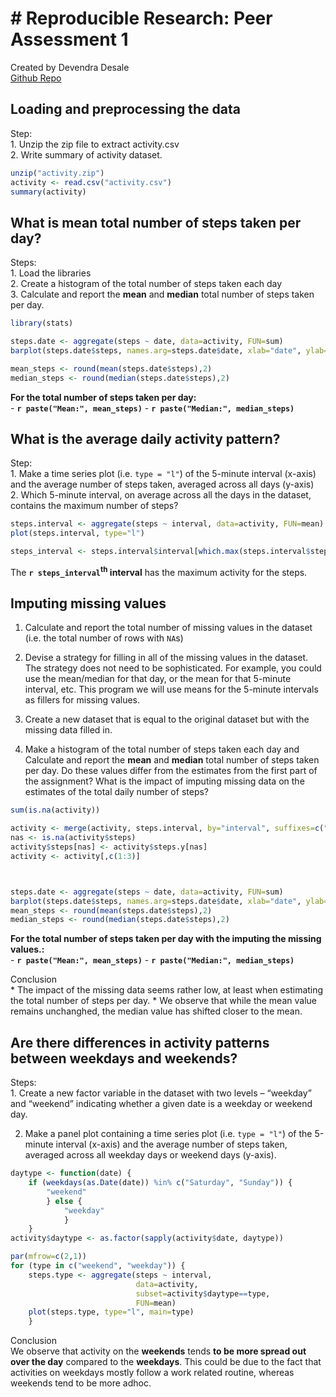 # Reproducible Research: Peer Assessment 1
===========================================
Created by Devendra Desale  
[Github Repo](https://github.com/DevendraDesale/RepData_PeerAssessment1)

## Loading and preprocessing the data
Step:  
1. Unzip the zip file to extract activity.csv  
2. Write summary of activity dataset.

```r
unzip("activity.zip")
activity <- read.csv("activity.csv")
summary(activity)
```



## What is mean total number of steps taken per day?

Steps:  
1. Load the libraries  
2. Create a histogram of the total number of steps taken each day  
3. Calculate and report the **mean** and **median** total number of
steps taken per day.

```r
library(stats)

steps.date <- aggregate(steps ~ date, data=activity, FUN=sum)
barplot(steps.date$steps, names.arg=steps.date$date, xlab="date", ylab="steps")

mean_steps <- round(mean(steps.date$steps),2)
median_steps <- round(median(steps.date$steps),2)
```
**For the total number of steps taken per day:**  
- **`r paste("Mean:", mean_steps)`**
- **`r paste("Median:", median_steps)`**

## What is the average daily activity pattern?
Step:  
1. Make a time series plot (i.e. `type = "l"`) of the 5-minute
interval (x-axis) and the average number of steps taken, averaged
across all days (y-axis)  
2. Which 5-minute interval, on average across all the days in the
dataset, contains the maximum number of steps?  

```r
steps.interval <- aggregate(steps ~ interval, data=activity, FUN=mean)
plot(steps.interval, type="l")

steps_interval <- steps.interval$interval[which.max(steps.interval$steps)]
```

The **`r steps_interval`<sup>th</sup> interval** has the maximum activity for the steps.

## Imputing missing values
1. Calculate and report the total number of missing values in the
dataset (i.e. the total number of rows with `NA`s)

2. Devise a strategy for filling in all of the missing values in the
dataset. The strategy does not need to be sophisticated. For
example, you could use the mean/median for that day, or the mean
for that 5-minute interval, etc.
This program we will use means for the 5-minute intervals as fillers for missing
values.
3. Create a new dataset that is equal to the original dataset but with
the missing data filled in.
4. Make a histogram of the total number of steps taken each day and
Calculate and report the **mean** and **median** total number of
steps taken per day. Do these values differ from the estimates from
the first part of the assignment? What is the impact of imputing
missing data on the estimates of the total daily number of steps?

```r
sum(is.na(activity))

activity <- merge(activity, steps.interval, by="interval", suffixes=c("",".y"))
nas <- is.na(activity$steps)
activity$steps[nas] <- activity$steps.y[nas]
activity <- activity[,c(1:3)]



steps.date <- aggregate(steps ~ date, data=activity, FUN=sum)
barplot(steps.date$steps, names.arg=steps.date$date, xlab="date", ylab="steps")
mean_steps <- round(mean(steps.date$steps),2)
median_steps <- round(median(steps.date$steps),2)
```


**For the total number of steps taken per day with the imputing the missing values.:**  
- **`r paste("Mean:", mean_steps)`**
- **`r paste("Median:", median_steps)`**  

Conclusion  
* The impact of the missing data seems rather low, at least when
estimating the total number of steps per day. 
* We observe that while the mean value remains unchanghed, the median value has shifted closer to the mean. 



## Are there differences in activity patterns between weekdays and weekends?
Steps:  
1. Create a new factor variable in the dataset with two levels --
"weekday" and "weekend" indicating whether a given date is a
weekday or weekend day.  

2. Make a panel plot containing a time series plot (i.e. `type = "l"`)
of the 5-minute interval (x-axis) and the average number of steps
taken, averaged across all weekday days or weekend days
(y-axis).

```r
daytype <- function(date) {
    if (weekdays(as.Date(date)) %in% c("Saturday", "Sunday")) {
        "weekend"
        } else {
            "weekday"
            }
    }
activity$daytype <- as.factor(sapply(activity$date, daytype))

par(mfrow=c(2,1))
for (type in c("weekend", "weekday")) {
    steps.type <- aggregate(steps ~ interval,
                            data=activity,
                            subset=activity$daytype==type,
                            FUN=mean)
    plot(steps.type, type="l", main=type)
    }
```

Conclusion  
We observe that activity on the **weekends** tends **to be more spread out over the day** compared to the **weekdays**. This could be due to the fact that activities on weekdays mostly follow a work related routine, whereas weekends tend to be more adhoc.